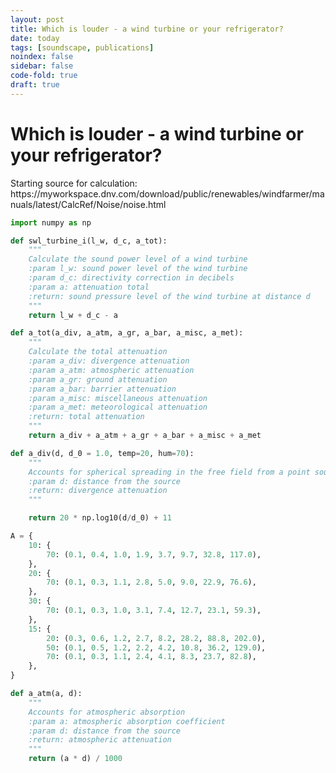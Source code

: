 ```yaml
---
layout: post
title: Which is louder - a wind turbine or your refrigerator?
date: today
tags: [soundscape, publications]
noindex: false
sidebar: false
code-fold: true
draft: true
---
```


# Which is louder - a wind turbine or your refrigerator?

Starting source for calculation: https://myworkspace.dnv.com/download/public/renewables/windfarmer/manuals/latest/CalcRef/Noise/noise.html 

```python
import numpy as np

def swl_turbine_i(l_w, d_c, a_tot):
    """
    Calculate the sound power level of a wind turbine
    :param l_w: sound power level of the wind turbine
    :param d_c: directivity correction in decibels
    :param a: attenuation total
    :return: sound pressure level of the wind turbine at distance d
    """
    return l_w + d_c - a

def a_tot(a_div, a_atm, a_gr, a_bar, a_misc, a_met):
    """
    Calculate the total attenuation
    :param a_div: divergence attenuation
    :param a_atm: atmospheric attenuation
    :param a_gr: ground attenuation
    :param a_bar: barrier attenuation
    :param a_misc: miscellaneous attenuation
    :param a_met: meteorological attenuation
    :return: total attenuation
    """
    return a_div + a_atm + a_gr + a_bar + a_misc + a_met

def a_div(d, d_0 = 1.0, temp=20, hum=70):
    """
    Accounts for spherical spreading in the free field from a point sound source over hard ground.
    :param d: distance from the source
    :return: divergence attenuation
    """

    return 20 * np.log10(d/d_0) + 11

A = {
    10: {
        70: (0.1, 0.4, 1.0, 1.9, 3.7, 9.7, 32.8, 117.0),
    },
    20: {
        70: (0.1, 0.3, 1.1, 2.8, 5.0, 9.0, 22.9, 76.6),
    },
    30: {
        70: (0.1, 0.3, 1.0, 3.1, 7.4, 12.7, 23.1, 59.3),
    },
    15: {
        20: (0.3, 0.6, 1.2, 2.7, 8.2, 28.2, 88.8, 202.0),
        50: (0.1, 0.5, 1.2, 2.2, 4.2, 10.8, 36.2, 129.0),
        70: (0.1, 0.3, 1.1, 2.4, 4.1, 8.3, 23.7, 82.8),
    },
}

def a_atm(a, d):
    """
    Accounts for atmospheric absorption
    :param a: atmospheric absorption coefficient
    :param d: distance from the source
    :return: atmospheric attenuation
    """
    return (a * d) / 1000



```
